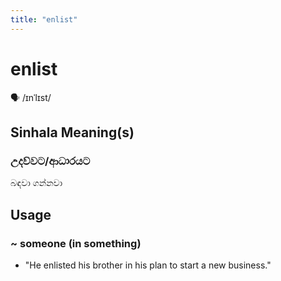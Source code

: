 ```yaml
---
title: "enlist"
---
```


# enlist

🗣️ /ɪnˈlɪst/

## Sinhala Meaning(s)

### උදව්වට/ආධාරයට
බඳවා ගන්නවා

## Usage

### ~ someone (in something)

- "He enlisted his brother in his plan to start a new business."

